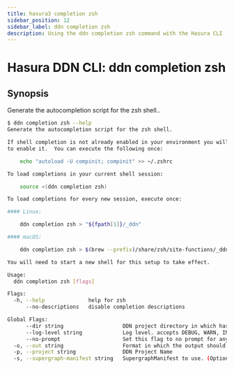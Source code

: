 ```yaml
---
title: hasura3 completion zsh
sidebar_position: 12
sidebar_label: ddn completion zsh
description: Using the ddn completion zsh command with the Hasura CLI
---
```


# Hasura DDN CLI: ddn completion zsh 

## Synopsis
Generate the autocompletion script for the zsh shell..

```bash
$ ddn completion zsh --help
Generate the autocompletion script for the zsh shell.

If shell completion is not already enabled in your environment you will need
to enable it.  You can execute the following once:

	echo "autoload -U compinit; compinit" >> ~/.zshrc

To load completions in your current shell session:

	source <(ddn completion zsh)

To load completions for every new session, execute once:

#### Linux:

	ddn completion zsh > "${fpath[1]}/_ddn"

#### macOS:

	ddn completion zsh > $(brew --prefix)/share/zsh/site-functions/_ddn

You will need to start a new shell for this setup to take effect.

Usage:
  ddn completion zsh [flags]

Flags:
  -h, --help              help for zsh
      --no-descriptions   disable completion descriptions

Global Flags:
      --dir string                   DDN project directory in which hasura.yaml is present (default ".")
      --log-level string             Log level. accepts DEBUG, WARN, INFO, ERROR, FATAL (default "INFO")
      --no-prompt                    Set this flag to no prompt for anything, the command fails if any input is missing
  -o, --out string                   Format in which the output should be printed, accepts table, json and yaml (default "table")
  -p, --project string               DDN Project Name
  -s, --supergraph-manifest string   SupergraphManifest to use. (Optional. DefaultSupergraphManifest used  if not provided)
```

